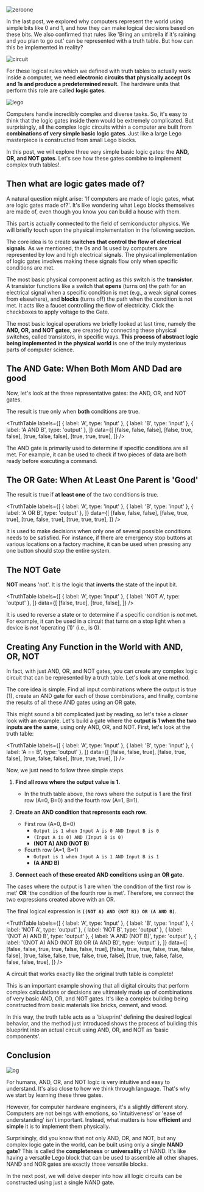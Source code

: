 


<Image src={zeroone} alt="zeroone" className="object-cover w-full h-[180px]"/>

In the last post, we explored why computers represent the world using simple bits like 0 and 1, and how they can make logical decisions based on these bits. We also confirmed that rules like 'Bring an umbrella if it's raining and you plan to go out' can be represented with a truth table. But how can this be implemented in reality?

<Image src={circuit} alt="circuit" className="object-cover w-full h-[180px]"/>

For these logical rules which we defined with truth tables to actually work inside a computer, we need **electronic circuits that physically accept 0s and 1s and produce a predetermined result**. The hardware units that perform this role are called **logic gates**.

<Image src={lego} alt="lego" className="object-cover w-full h-[180px]"/>

Computers handle incredibly complex and diverse tasks. So, it's easy to think that the logic gates inside them would be extremely complicated. But surprisingly, all the complex logic circuits within a computer are built from **combinations of very simple basic logic gates**. Just like a large Lego masterpiece is constructed from small Lego blocks.

In this post, we will explore three very simple basic logic gates: the **AND, OR, and NOT gates**. Let's see how these gates combine to implement complex truth tables!.

## Then what are logic gates made of?

A natural question might arise: 'If computers are made of logic gates, what are logic gates made of?'. It's like wondering what Lego blocks themselves are made of, even though you know you can build a house with them.

This part is actually connected to the field of semiconductor physics. We will briefly touch upon the physical implementation in the following section.

The core idea is to create **switches that control the flow of electrical signals**. As we mentioned, the 0s and 1s used by computers are represented by low and high electrical signals. The physical implementation of logic gates involves making these signals flow only when specific conditions are met.

The most basic physical component acting as this switch is the **transistor**. A transistor functions like a switch that **opens** (turns on) the path for an electrical signal when a specific condition is met (e.g., a weak signal comes from elsewhere), and **blocks** (turns off) the path when the condition is not met. It acts like a faucet controlling the flow of electricity. Click the checkboxes to apply voltage to the Gate.

<TransistorDemo />

The most basic logical operations we briefly looked at last time, namely the **AND, OR, and NOT gates**, are created by connecting these physical switches, called transistors, in specific ways. **This process of abstract logic being implemented in the physical world** is one of the truly mysterious parts of computer science.

## The AND Gate: When Both Mom AND Dad are good

Now, let's look at the three representative gates: the AND, OR, and NOT gates.

The result is true only when **both** conditions are true.

<TruthTable
  labels={[
    { label: 'A', type: 'input' },
    { label: 'B', type: 'input' },
    { label: 'A AND B', type: 'output' },
  ]}
  data={[
    [false, false, false],
    [false, true, false],
    [true, false, false],
    [true, true, true],
  ]}
/>


The AND gate is primarily used to determine if specific conditions are all met. For example, it can be used to check if two pieces of data are both ready before executing a command.

## The OR Gate: When At Least One Parent is 'Good'

The result is true if **at least one** of the two conditions is true.

<TruthTable
  labels={[
    { label: 'A', type: 'input' },
    { label: 'B', type: 'input' },
    { label: 'A OR B', type: 'output' },
  ]}
  data={[
    [false, false, false],
    [false, true, true],
    [true, false, true],
    [true, true, true],
  ]}
/>

It is used to make decisions when only one of several possible conditions needs to be satisfied. For instance, if there are emergency stop buttons at various locations on a factory machine, it can be used when pressing any one button should stop the entire system.

## The NOT Gate

**NOT** means 'not'. It is the logic that **inverts** the state of the input bit.

<TruthTable
  labels={[
    { label: 'A', type: 'input' },
    { label: 'NOT A', type: 'output' },
  ]}
  data={[
    [false, true],
    [true, false],
  ]}
/>

It is used to reverse a state or to determine if a specific condition is *not* met. For example, it can be used in a circuit that turns on a stop light when a device is *not* 'operating (1)' (i.e., is 0).

## Creating Any Function in the World with AND, OR, NOT

In fact, with just AND, OR, and NOT gates, you can create any complex logic circuit that can be represented by a truth table. Let's look at one method.

The core idea is simple. Find all input combinations where the output is true (1), create an AND gate for each of those combinations, and finally, combine the results of all these AND gates using an OR gate.

This might sound a bit complicated just by reading, so let's take a closer look with an example. Let's build a gate where the **output is 1 when the two inputs are the same**, using only AND, OR, and NOT. First, let's look at the truth table:

<TruthTable
  labels={[
    { label: 'A', type: 'input' },
    { label: 'B', type: 'input' },
    { label: 'A == B', type: 'output' },
  ]}
  data={[
    [false, false, true],
    [false, true, false],
    [true, false, false],
    [true, true, true],
  ]}
/>

Now, we just need to follow three simple steps.

1.  **Find all rows where the output value is 1.**
    *   In the truth table above, the rows where the output is 1 are the first row (A=0, B=0) and the fourth row (A=1, B=1).

2.  **Create an AND condition that represents each row.**
    *   First row (A=0, B=0)
        *   `Output is 1 when Input A is 0 AND Input B is 0`
        *   `(Input A is 0) AND (Input B is 0)`
        *   **(NOT A) AND (NOT B)**
    *   Fourth row (A=1, B=1)
        *   `Output is 1 when Input A is 1 AND Input B is 1`
        *   **(A AND B)**

3.  **Connect each of these created AND conditions using an OR gate.**

The cases where the output is 1 are when 'the condition of the first row is met' **OR** 'the condition of the fourth row is met'. Therefore, we connect the two expressions created above with an OR.

The final logical expression is **`((NOT A) AND (NOT B)) OR (A AND B)`**.

<TruthTable
  labels={[
    { label: 'A', type: 'input' },
    { label: 'B', type: 'input' },
    { label: 'NOT A', type: 'output' },
    { label: 'NOT B', type: 'output' },
    { label: '(NOT A) AND B', type: 'output' },
    { label: 'A AND (NOT B)', type: 'output' },
    { label: '((NOT A) AND (NOT B)) OR (A AND B)', type: 'output' },
  ]}
  data={[
    [false, false, true, true, false, false, true],
    [false, true, true, false, true, false, false],
    [true, false, false, true, false, true, false],
    [true, true, false, false, false, false, true],
  ]}
/>

A circuit that works exactly like the original truth table is complete!

This is an important example showing that all digital circuits that perform complex calculations or decisions are ultimately made up of combinations of very basic AND, OR, and NOT gates. It's like a complex building being constructed from basic materials like bricks, cement, and wood.

In this way, the truth table acts as a 'blueprint' defining the desired logical behavior, and the method just introduced shows the process of building this blueprint into an actual circuit using AND, OR, and NOT as 'basic components'.

## Conclusion

<Image src={og} alt="og"/>

For humans, AND, OR, and NOT logic is very intuitive and easy to understand. It's also close to how we think through language. That's why we start by learning these three gates.

However, for computer hardware engineers, it's a slightly different story. Computers are not beings with emotions, so 'intuitiveness' or 'ease of understanding' isn't important. Instead, what matters is how **efficient** and **simple** it is to implement them physically.

Surprisingly, did you know that not only AND, OR, and NOT, but any complex logic gate in the world, can be built using only a single **NAND gate**? This is called the **completeness** or **universality** of NAND. It's like having a versatile Lego block that can be used to assemble all other shapes. NAND and NOR gates are exactly those versatile blocks.

In the next post, we will delve deeper into how all logic circuits can be constructed using just a single NAND gate.